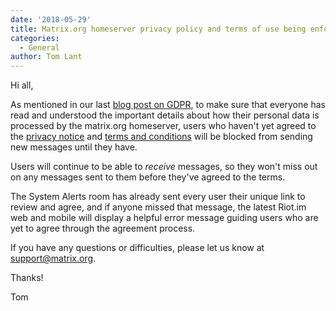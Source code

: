 ```yaml
---
date: '2018-05-29'
title: Matrix.org homeserver privacy policy and terms of use being enforced today
categories:
  - General
author: Tom Lant
---
```


Hi all,

As mentioned in our last <a href="https://matrix.org/blog/2018/05/25/gdpr-on-matrix-org/">blog post on GDPR</a>, to make sure that everyone has read and understood the important details about how their personal data is processed by the matrix.org homeserver, users who haven't yet agreed to the <a href="https://matrix.org/docs/guides/privacy_notice.html">privacy notice</a> and <a href="https://matrix.org/docs/guides/terms_and_conditions.html">terms and conditions</a> will be blocked from sending new messages until they have.

Users will continue to be able to <em>receive</em> messages, so they won't miss out on any messages sent to them before they've agreed to the terms.

The System Alerts room has already sent every user their unique link to review and agree, and if anyone missed that message, the latest Riot.im web and mobile will display a helpful error message guiding users who are yet to agree through the agreement process.

If you have any questions or difficulties, please let us know at <a href="mailto:support@matrix.org">support@matrix.org</a>.

Thanks!

Tom

&nbsp;